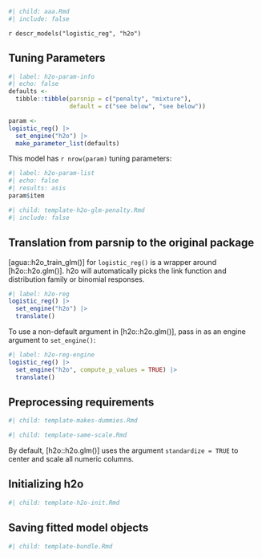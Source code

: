 ```r
#| child: aaa.Rmd
#| include: false
```


`r descr_models("logistic_reg", "h2o")`

## Tuning Parameters

```r
#| label: h2o-param-info
#| echo: false
defaults <- 
  tibble::tibble(parsnip = c("penalty", "mixture"),
                 default = c("see below", "see below"))

param <-
logistic_reg() |> 
  set_engine("h2o") |> 
  make_parameter_list(defaults)
```

This model has `r nrow(param)` tuning parameters:

```r
#| label: h2o-param-list
#| echo: false
#| results: asis
param$item
```

```r
#| child: template-h2o-glm-penalty.Rmd
#| include: false
```


## Translation from parsnip to the original package

[agua::h2o_train_glm()] for `logistic_reg()` is a wrapper around [h2o::h2o.glm()]. h2o will automatically picks the link function and distribution family or binomial responses. 

```r
#| label: h2o-reg
logistic_reg() |> 
  set_engine("h2o") |> 
  translate()
```

To use a non-default argument in [h2o::h2o.glm()], pass in as an engine argument to `set_engine()`:

```r
#| label: h2o-reg-engine
logistic_reg() |> 
  set_engine("h2o", compute_p_values = TRUE) |> 
  translate()
```

## Preprocessing requirements

```r
#| child: template-makes-dummies.Rmd
```

```r
#| child: template-same-scale.Rmd
```

By default, [h2o::h2o.glm()] uses the argument `standardize = TRUE` to center and scale all numeric columns. 


## Initializing h2o 

```r
#| child: template-h2o-init.Rmd
```

## Saving fitted model objects

```r
#| child: template-bundle.Rmd
```
